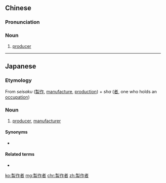 {{also|制作者}}
==Chinese==
{{zh-forms|s=制作者|type=21}}

===Pronunciation===
{{zh-pron
|m=zhìzuòzhě
|cat=n
}}

===Noun===
{{zh-noun}}

# [[producer]]

----

==Japanese==
{{ja-kanjitab|せい|さく|しゃ|yomi=on}}

===Etymology===
From ''seisaku'' ([[製作]], [[manufacture]], [[production]]) + ''sha'' ([[者]], one who holds an [[occupation]])

===Noun===
{{ja-noun|せいさくしゃ}}

# [[producer]], [[manufacturer]]

====Synonyms====
* {{l|ja|生産者}}

====Related terms====
* {{l|ja|作者}}

[[ko:製作者]]
[[mg:製作者]]
[[chr:製作者]]
[[zh:製作者]]